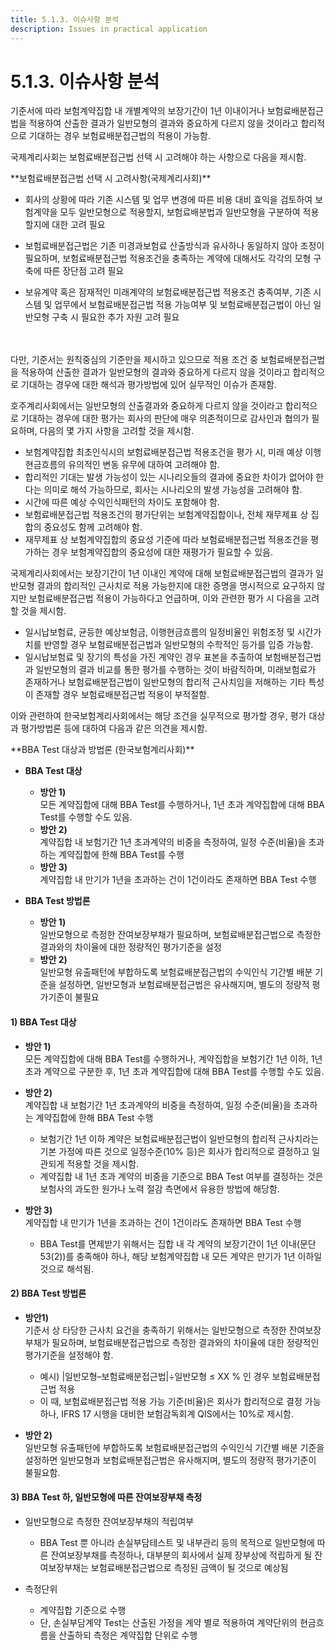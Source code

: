 ```yaml
---
title: 5.1.3. 이슈사항 분석
description: Issues in practical application
---
```


# 5.1.3. 이슈사항 분석

기준서에 따라 보험계약집합 내 개별계약의 보장기간이 1년 이내이거나 보험료배분접근법을 적용하여 산출한 결과가 일반모형의 결과와 중요하게 다르지 않을 것이라고 합리적으로 기대하는 경우 보험료배분접근법의 적용이 가능함.&#x20;

국제계리사회는 보험료배분접근법 선택 시 고려해야 하는 사항으로 다음을 제시함.&#x20;

<Callout severity="info">
**보험료배분접근법 선택 시 고려사항(국제계리사회)**

* 회사의 상황에 따라 기존 시스템 및 업무 변경에 따른 비용 대비 효익을 검토하여 보험계약을 모두 일반모형으로 적용할지, 보험료배분법과 일반모형을 구분하여 적용할지에 대한 고려 필요

* 보험료배분접근법은 기존 미경과보험료 산출방식과 유사하나 동일하지 않아 조정이 필요하며, 보험료배분접근법 적용조건을 충족하는 계약에 대해서도 각각의 모형 구축에 따른 장단점 고려 필요

* 보유계약 혹은 잠재적인 미래계약의 보험료배분접근법 적용조건 충족여부, 기존 시스템 및 업무에서 보험료배분접근법 적용 가능여부 및 보험료배분접근법이 아닌 일반모형 구축 시 필요한 추가 자원 고려 필요 &#x20;
</Callout>

<br/><br/>
다만, 기준서는 원칙중심의 기준만을 제시하고 있으므로 적용 조건 중 보험료배분접근법을 적용하여 산출한 결과가 일반모형의 결과와 중요하게 다르지 않을 것이라고 합리적으로 기대하는 경우에 대한 해석과 평가방법에 있어 실무적인 이슈가 존재함.

호주계리사회에서는 일반모형의 산출결과와 중요하게 다르지 않을 것이라고 합리적으로 기대하는 경우에 대한 평가는 회사의 판단에 매우 의존적이므로 감사인과 협의가 필요하며, 다음의 몇 가지 사항을 고려할 것을 제시함. &#x20;

* 보험계약집합 최초인식시의 보험료배분접근법 적용조건을 평가 시, 미래 예상 이행현금흐름의 유의적인 변동 유무에 대하여 고려해야 함.&#x20;
* 합리적인 기대는 발생 가능성이 있는 시나리오들의 결과에 중요한 차이가 없어야 한다는 의미로 해석 가능하므로, 회사는 시나리오의 발생 가능성을 고려해야 함.&#x20;
* 시간에 따른 예상 수익인식패턴의 차이도 포함해야 함.&#x20;
* 보험료배분접근법 적용조건의 평가단위는 보험계약집합이나, 전체 재무제표 상 집합의 중요성도 함께 고려해야 함.&#x20;
* 재무제표 상 보험계약집합의 중요성 기준에 따라 보험료배분접근법 적용조건을 평가하는 경우 보험계약집합의 중요성에 대한 재평가가 필요할 수 있음. &#x20;

국제계리사회에서는 보장기간이 1년 이내인 계약에 대해 보험료배분접근법의 결과가 일반모형 결과의 합리적인 근사치로 적용 가능한지에 대한 증명을 명시적으로 요구하지 않지만 보험료배분접근법 적용이 가능하다고 언급하며, 이와 관련한 평가 시 다음을 고려할 것을 제시함.

* 일시납보험료, 균등한 예상보험금, 이행현금흐름의 일정비율인 위험조정 및 시간가치를 반영할 경우 보험료배분접근법과 일반모형의 수학적인 등가를 입증 가능함.&#x20;
* 일시납보험료 및 장기의 특성을 가진 계약인 경우 표본을 추출하여 보험배분접근법과 일반모형의 결과 비교를 통한 평가를 수행하는 것이 바람직하며, 미래보험료가 존재하거나 보험료배분접근법이 일반모형의 합리적 근사치임을 저해하는 기타 특성이 존재할 경우 보험료배분접근법 적용이 부적절함.   &#x20;

이와 관련하여 한국보험계리사회에서는 해당 조건을 실무적으로 평가할 경우, 평가 대상과 평가방법론 등에 대하여 다음과 같은 의견을 제시함.

<Callout severity="info">
**BBA Test 대상과 방법론 (한국보험계리사회)**

* **BBA Test 대상**
  * **방안 1)**\
    모든 계약집합에 대해 BBA Test를 수행하거나, 1년 초과 계약집합에 대해 BBA Test를 수행할 수도 있음.&#x20;
  * **방안 2)**\
    계약집합 내 보험기간 1년 초과계약의 비중을 측정하여, 일정 수준(비율)을 초과하는 계약집합에 한해 BBA Test를 수행
  * **방안 3)**\
    계약집합 내 만기가 1년을 초과하는 건이 1건이라도 존재하면 BBA Test 수행 &#x20;

* **BBA Test 방법론**&#x20;
  * **방안 1)**\
    일반모형으로 측정한 잔여보장부채가 필요하며, 보험료배분접근법으로 측정한 결과와의 차이율에 대한 정량적인 평가기준을 설정
  * **방안 2)**\
    일반모형 유출패턴에 부합하도록 보험료배분접근법의 수익인식 기간별 배분 기준을 설정하면, 일반모형과 보험료배분접근법은 유사해지며, 별도의 정량적 평가기준이 불필요
</Callout>

#### 1) BBA Test 대상&#x20;

* **방안 1)**\
  모든 계약집합에 대해 BBA Test를 수행하거나, 계약집합을 보험기간 1년 이하, 1년 초과 계약으로 구분한 후, 1년 초과 계약집합에 대해 BBA Test를 수행할 수도 있음.&#x20;

* **방안 2)**\
  계약집합 내 보험기간 1년 초과계약의 비중을 측정하여, 일정 수준(비율)을 초과하는 계약집합에 한해 BBA Test 수행
  * 보험기간 1년 이하 계약은 보험료배분접근법이 일반모형의 합리적 근사치라는 기본 가정에 따른 것으로 일정수준(10% 등)은 회사가 합리적으로 결정하고 일관되게 적용할 것을 제시함.&#x20;
  * 계약집합 내 1년 초과 계약의 비중을 기준으로 BBA Test 여부를 결정하는 것은 보험사의 과도한 원가나 노력 절감 측면에서 유용한 방법에 해당함. &#x20;

* **방안 3)**\
  계약집합 내 만기가 1년을 초과하는 건이 1건이라도 존재하면 BBA Test 수행 &#x20;
  * BBA Test를 면제받기 위해서는 집합 내 각 계약의 보장기간이 1년 이내(문단 53(2))를 충족해야 하나, 해당 보험계약집합 내 모든 계약은 만기가 1년 이하일 것으로 해석됨.&#x20;

#### 2)  BBA Test 방법론&#x20;

* **방안1)**\
  기준서 상 타당한 근사치 요건을 충족하기 위해서는 일반모형으로 측정한 잔여보장부채가 필요하며, 보험료배분접근법으로 측정한 결과와의 차이율에 대한 정량적인 평가기준을 설정해야 함.
  * 예시) |일반모형–보험료배분접근법|÷일반모형 ≤ XX % 인 경우 보험료배분접근법 적용  &#x20;
  * 이 때, 보험료배분접근법 적용 가능 기준(비율)은 회사가 합리적으로 결정 가능하나, IFRS 17 시행을 대비한 보험감독회계 QIS에서는 10%로 제시함. &#x20;

* **방안 2)**\
  일반모형 유출패턴에 부합하도록 보험료배분접근법의 수익인식 기간별 배분 기준을 설정하면 일반모형과 보험료배분접근법은 유사해지며, 별도의 정량적 평가기준이 불필요함.

#### **3)  BBA  Test 하, 일반모형에 따른 잔여보장부채 측정**&#x20;

* 일반모형으로 측정한 잔여보장부채의 적립여부
  * BBA Test 뿐 아니라 손실부담테스트 및 내부관리 등의 목적으로 일반모형에 따른 잔여보장부채를 측정하나, 대부분의 회사에서 실제 장부상에 적립하게 될 잔여보장부채는 보험료배분접근법으로 측정된 금액이 될 것으로 예상됨&#x20;

* 측정단위&#x20;
  * 계약집합 기준으로 수행&#x20;
  * 단, 손실부담계약 Test는 산출된 가정을 계약 별로 적용하여 계약단위의 현금흐름을 산출하되 측정은 계약집합 단위로 수행&#x20;
